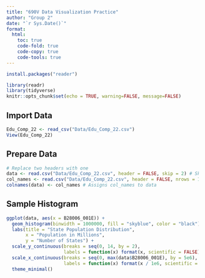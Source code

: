 ```yaml
---
title: "690V Data Visualization Practice"
author: "Group 2"
date: "`r Sys.Date()`"
format:
  html:
    toc: true
    code-fold: true
    code-copy: true
    code-tools: true
---
```


```r
install.packages("reader")
```

```r
library(readr)
library(tidyverse)
knitr::opts_chunk$set(echo = TRUE, warning=FALSE, message=FALSE)
```

## Import Data

```r
Edu_Comp_22 <- read_csv("Data/Edu_Comp_22.csv")
View(Edu_Comp_22)
```

## Prepare Data

```r
# Replace two headers with one 
data <- read.csv("Data/Edu_Comp_22.csv", header = FALSE, skip = 2) # Skip 1st two rows
col_names <- read.csv("Data/Edu_Comp_22.csv", header = FALSE, nrows = 1) # Using column ID
colnames(data) <- col_names # Assigns col_names to data
```

## Sample Histogram

```r
ggplot(data, aes(x = B28006_001E)) +
  geom_histogram(binwidth = 1000000, fill = "skyblue", color = "black") +
  labs(title = "State Population Distribution",
       x = "Population in Millions",
       y = "Number of States") +
  scale_y_continuous(breaks = seq(0, 14, by = 2),
                     labels = function(x) format(x, scientific = FALSE)) +
  scale_x_continuous(breaks = seq(0, max(data$B28006_001E), by = 5e6),
                     labels = function(x) format(x / 1e6, scientific = FALSE, big.mark = ",")) +
  theme_minimal()

```
